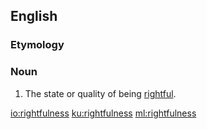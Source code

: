==English==
===Etymology===
{{suffix|rightful|ness|lang=en}}

===Noun===
{{en-noun|-}}

# The state or quality of being [[rightful]].

[[io:rightfulness]]
[[ku:rightfulness]]
[[ml:rightfulness]]